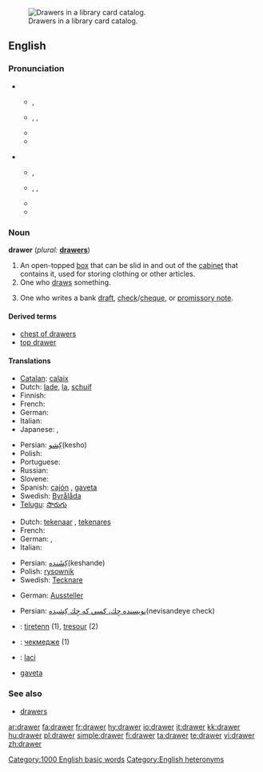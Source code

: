 [[Image:Schlagwortkatalog.jpg|thumb|right|Drawers in a library card catalog.]]
==English==

===Pronunciation===
* {{qualifier|box}} 
** {{a|UK}} {{IPA|/dɹɔː(ɹ)/}}, {{SAMPA|/drO:(r)}}
** {{a|US}} {{enPR|drôr}}, {{IPA|/dɹoʊɹ/}}, {{SAMPA|/droUr//}}
** {{audio|en-us-drawer.ogg|Audio (US)}}
** {{rhymes|ɔː(r)}}

* {{qualifier|person}} 
** {{a|UK}} {{IPA|/ˈdɹɔː.ə(ɹ)/}}, {{SAMPA|/"drO:.@(r)/}}
** {{a|US}} {{enPR|drô'ər}}, {{IPA|/ˈdɹɔːɚ/}}, {{SAMPA|/"drO:@`/}}
** {{audio|en-us-drawer-one_who_draws.ogg|Audio (US)}}
** {{rhymes|ɔːə(r)}}

{{rfp|verification of US pronunciations required}}

===Noun===
'''drawer'''  (''plural:'' '''[[drawers]]''')

# An open-topped [[box]] that can be slid in and out of the [[cabinet]] that contains it, used for storing clothing or other articles.
# One who [[draw]]s something.<!--in what sense?-->
# {{finance}} One who writes a bank [[draft]], [[check]]/[[cheque]], or [[promissory note]].

====Derived terms====
* [[chest of drawers]]
* [[top drawer]]<!--adjective: of highest importance-->

====Translations====

{{trans-top|open-topped box in a cabinet used for storing}}
* [[Catalan]]: [[calaix]] {{m}}
* Dutch: [[lade]], [[la]], {{qualifier|Flemish}} [[schuif]]
* Finnish: {{t+|fi|laatikko}}
* French: {{t+|fr|tiroir|m}}
* German: {{t+|de|Schublade|f}}
* Italian: {{t+|it|cassetto|m}}
* Japanese: {{t|ja|引き出し|tr=hikidashi|sc=Jpan}}, {{t|ja|引出し|tr=hikidashi|sc=Jpan}}
{{trans-mid}}
* Persian: [[كِشو]](kesho)
* Polish: {{t+|pl|szuflada|f}}
* Portuguese: {{t+|pt|gaveta|f}}
* Russian: {{t+|ru|ящик|m|sc=Cyrl}}
* Slovene: {{t+|sl|predal|m}}
* Spanish: [[cajón]] {{m}}, [[gaveta]] {{f}} {{qualifier|Cuba|Spain's Canary Islands|Venezuela}}
* Swedish: [[Byrålåda]]
* [[Telugu]]: [[సొరుగు]]
{{trans-bottom}}

{{trans-top|one who draws something}}
* Dutch: [[tekenaar]] {{m}}, [[tekenares]] {{f}}
* French: {{t+|fr|dessinateur|m}}
* German: {{t+|de|Zeichner|m}}, {{t+|de|Zeichnerin|f}}
* Italian: {{t+|it|disegnatore|m}}
{{trans-mid}}
* Persian: [[كِشَنده]](keshande)
* Polish: [[rysownik]] {{m}}
* Swedish: [[Tecknare]] {{m}}
{{trans-bottom}}

{{trans-top|one who writes a bank draft, check/cheque or promissory note}}
* German: [[Aussteller]] {{m}}
{{trans-mid}}
* Persian: [[نويسنده چِك، كسي كه چِك كِشيده]](nevisandeye check)
{{trans-bottom}}

{{checktrans}}

* {{ttbc|Breton}}: [[tiretenn]] {{f}} (1), [[tresour]] {{m}} (2)
* {{ttbc|Bulgarian}}: [[чекмедже]] {{n}} (1)
* {{ttbc|Indonesian}}: [[laci]] <!-- not verified -->
* {{ttbc|Spanish}} [[gaveta]] {{f}} {{qualifier|Bolivia}} <!-- - I'm not sure "gaveta" is used in Bolivia (I think they use "cajón" as in most Spanish-speaking countries)-->

===See also===
* [[drawers]]<!--underwear-->

[[Category:1000 English basic words]]
[[Category:English heteronyms]]

[[ar:drawer]]
[[fa:drawer]]
[[fr:drawer]]
[[hy:drawer]]
[[io:drawer]]
[[it:drawer]]
[[kk:drawer]]
[[hu:drawer]]
[[pl:drawer]]
[[simple:drawer]]
[[fi:drawer]]
[[ta:drawer]]
[[te:drawer]]
[[vi:drawer]]
[[zh:drawer]]